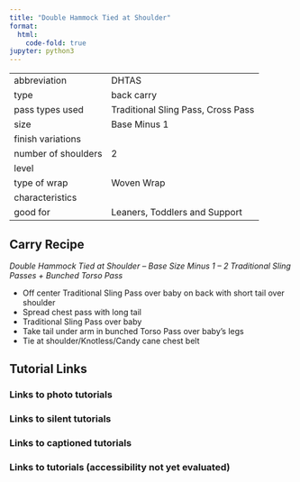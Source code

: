 ```yaml
---
title: "Double Hammock Tied at Shoulder"
format:
  html:
    code-fold: true
jupyter: python3
---
```


| | 
|---|---
|abbreviation	|DHTAS
|type	|back carry
|pass types used	|Traditional Sling Pass, Cross Pass
|size	|Base Minus 1
|finish variations|	
|number of shoulders	|2
|level	|
|type of wrap	|Woven Wrap
|characteristics	|
|good for	|Leaners, Toddlers and Support

## Carry Recipe
_Double Hammock Tied at Shoulder – Base Size Minus 1 – 2 Traditional Sling Passes + Bunched Torso Pass_

- Off center Traditional Sling Pass over baby on back with short tail over shoulder
- Spread chest pass with long tail
- Traditional Sling Pass over baby
- Take tail under arm in bunched Torso Pass over baby’s legs
- Tie at shoulder/Knotless/Candy cane chest belt

## Tutorial Links
### Links to photo tutorials
### Links to silent tutorials
### Links to captioned tutorials
### Links to tutorials (accessibility not yet evaluated)
